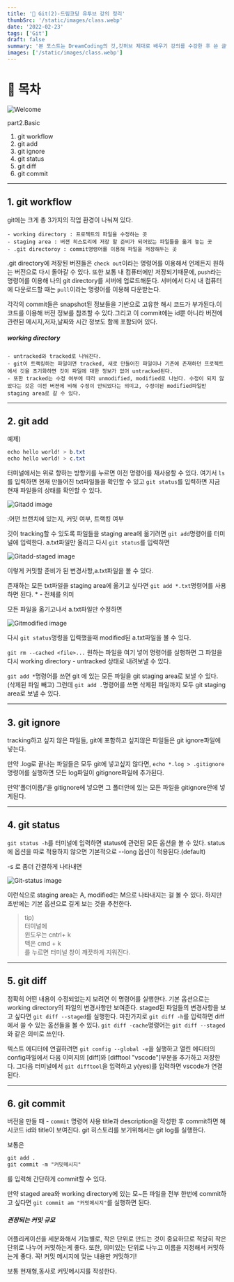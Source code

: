 ```yaml
---
title: '🎉 Git(2)-드림코딩 유투브 강의 정리'
thumbSrc: '/static/images/class.webp'
date: '2022-02-23'
tags: ['Git']
draft: false
summary: '본 포스트는 DreamCoding의 깃,깃허브 제대로 배우기 강의를 수강한 후 쓴 글입니다.'
images: ['/static/images/class.webp']
---
```


# 📌 목차

![Welcome](/static/images/class.webp)

part2.Basic

1. git workflow
2. git add
3. git ignore
4. git status
5. git diff
6. git commit

---

## 1. git workflow

git에는 크게 총 3가지의 작업 환경이 나눠져 있다.

    - working directory : 프로젝트의 파일을 수정하는 곳
    - staging area : 버젼 히스토리에 저장 할 준비가 되어있는 파일들을 옮겨 놓는 곳
    - .git directoroy : commit명령어를 이용해 파일을 저장해두는 곳

.git directory에 저장된 버젼들은 `check out`이라는 명령어를 이용해서 언제든지 원하는 버전으로
다시 돌아갈 수 있다.
또한 보통 내 컴퓨터에만 저장되기때문에, `push`라는 명령어를 이용해 나의 git directory를 서버에 업로드해둔다. 서버에서 다시 내 컴퓨터에 다운로드할 때는 `pull`이라는 명령어를 이용해 다운받는다.

각각의 commit들은 snapshot된 정보들을 기반으로 고유한 해시 코드가 부가된다.이 코드를 이용해 버전 정보를 참조할 수 있다.그리고 이 commit에는 id뿐 아니라 버전에 관련된 메시지,저자,날짜와 시간 정보도 함께 포함되어 있다.

##### working directory

    - untracked와 tracked로 나눠진다.
    - git이 트랙킹하는 파일이면 tracked, 새로 만들어진 파일이나 기존에 존재하던 프로젝트에서 깃을 초기화하면 깃이 파일에 대한 정보가 없어 untracked된다.
    - 또한 tracked는 수정 여부에 따라 unmodified, modified로 나뉜다. 수정이 되지 않았다는 것은 이전 버젼에 비해 수정이 안되었다는 의미고, 수정이된 modified파일만 staging area로 갈 수 있다.

---

## 2. git add

예제)

```css
echo hello world! > b.txt
echo hello world! > c.txt
```

터미널에서는 위로 향하는 방향키를 누르면 이전 명령어를 재사용할 수 있다.
여기서 `ls`를 입력하면 현재 만들어진 txt파일들을 확인할 수 있고
`git status`를 입력하면 지금 현재 파일들의 상태를 확인할 수 있다.

![Gitadd image](https://media.vlpt.us/images/lisoh/post/2dcaae14-4df6-4207-8be1-34bd4c2fc556/%E1%84%89%E1%85%B3%E1%84%8F%E1%85%B3%E1%84%85%E1%85%B5%E1%86%AB%E1%84%89%E1%85%A3%E1%86%BA%202022-02-23%20%E1%84%8B%E1%85%A9%E1%84%92%E1%85%AE%204.15.49.png 'Gitadd image')

:어떤 브랜치에 있는지, 커밋 여부, 트랙킹 여부

깃이 tracking할 수 있도록 파일들을 staging area에 옮기려면
`git add`명령어를 터미널에 입력한다.
a.txt파일만 올리고 다시 `git status`를 입력하면

![Gitadd-staged image](https://media.vlpt.us/images/lisoh/post/a5e69c34-abfe-4b64-a82a-964c4b9e590e/%E1%84%89%E1%85%B3%E1%84%8F%E1%85%B3%E1%84%85%E1%85%B5%E1%86%AB%E1%84%89%E1%85%A3%E1%86%BA%202022-02-23%20%E1%84%8B%E1%85%A9%E1%84%92%E1%85%AE%204.18.59.png 'Gitadd-staged image')

이렇게 커밋할 준비가 된 변경사항,a.txt파일을 볼 수 있다.

존재하는 모든 txt파일을 staging area에 옮기고 싶다면
`git add *.txt`명령어를 사용하면 된다. \* - 전체를 의미

모든 파일을 옮기고나서 a.txt파일만 수정하면

![Gitmodified image](https://media.vlpt.us/images/lisoh/post/ab68a5df-f2a0-4425-87f6-6c5065bfabd6/%E1%84%89%E1%85%B3%E1%84%8F%E1%85%B3%E1%84%85%E1%85%B5%E1%86%AB%E1%84%89%E1%85%A3%E1%86%BA%202022-02-23%20%E1%84%8B%E1%85%A9%E1%84%92%E1%85%AE%204.22.26.png 'Gitmodified image')

다시 `git status`명령을 입력했을때 modified된 a.txt파일을 볼 수 있다.

`git rm --cached <file>...` 원하는 파일을 여기 넣어 명령어를 실행하면
그 파일을 다시 working directory - untracked 상태로 내려보낼 수 있다.

`git add *`명령어를 쓰면 git 에 있는 모든 파일을 git staging area로 보낼 수 있다. (삭제된 파일 빼고)
그런데 `git add .`명령어를 쓰면 삭제된 파일까지 모두 git staging area로 보낼 수 있다.

---

## 3. git ignore

tracking하고 싶지 않은 파일들, git에 포함하고 싶지않은 파일들은 git ignore파일에 넣는다.

만약 .log로 끝나는 파일들은 모두 git에 넣고싶지 않다면,
`echo *.log > .gitignore` 명령어를 실행하면 모든 log파일이 gitignore파일에 추가된다.

만약'폴더이름/'을 gitignore에 넣으면 그 폴더안에 있는 모든 파일을 gitignore안에 넣게된다.

---

## 4. git status

`git status -h`를 터미널에 입력하면 status에 관련된 모든 옵션을 볼 수 있다.
status에 옵션을 따로 적용하지 않으면 기본적으로 --long 옵션이 적용된다.(default)

-s 로 좀더 간결하게 나타내면

![Git-status image](https://media.vlpt.us/images/lisoh/post/3dabb8cc-d998-4af8-827d-43e64673d584/%E1%84%89%E1%85%B3%E1%84%8F%E1%85%B3%E1%84%85%E1%85%B5%E1%86%AB%E1%84%89%E1%85%A3%E1%86%BA%202022-02-23%20%E1%84%8B%E1%85%A9%E1%84%92%E1%85%AE%204.37.52.png 'Git-status image')

이런식으로 staging area는 A, modified는 M으로 나타내지는 걸 볼 수 있다.
하지만 초반에는 기본 옵션으로 길게 보는 것을 추천한다.

> tip)<br/>
> 터미널에<br/>
> 윈도우는 cntrl+ k<br/>
> 맥은 cmd + k<br/>
> 를 누르면 터미널 창이 깨끗하게 지워진다.

---

## 5. git diff

정확히 어떤 내용이 수정되었는지 보려면 이 명령어를 실행한다.
기본 옵션으로는 working directory의 파일의 변경사항만 보여준다.
staged된 파일들의 변경사항을 보고 싶다면 `git diff --staged`를 실행한다.
마찬가지로 `git diff -h`를 입력하면 diff에서 쓸 수 있는 옵션들을 볼 수 있다.
`git diff -cache`명령어는 `git diff --staged`와 같은 의미로 쓰인다.

텍스트 에디터에 연결하려면 `git config --global -e`을 실행하고
열린 에디터의 config파일에서 다음 이미지의 [diff]와 [difftool "vscode"]부분을 추가하고 저장한다.
그다음 터미널에서 `git difftool`을 입력하고 y(yes)를 입력하면 vscode가 연결된다.

---

## 6. git commit

버전을 만들 때 - `commit` 명령어 사용
title과 description을 작성한 후 commit하면 해시코드 id와 title이 보여진다.
git 히스토리를 보기위해서는 git log를 실행한다.

보통은

```css
git add .
git commit -m "커밋메시지"
```

를 입력해 간단하게 commit할 수 있다.

만약 staged area와 working directory에 있는 모~든 파일을 전부 한번에 commit하고 싶다면
`git commit am "커밋메시지"`를 실행하면 된다.

##### 권장되는 커밋 규모

어플리케이션을 세분화해서 기능별로, 작은 단위로 만드는 것이 중요하므로 적당히 작은 단위로 나누어 커밋하는게 좋다. 또한, 의미있는 단위로 나누고 이름을 지정해서 커밋하는게 좋다.
꼭! 커밋 메시지에 맞는 내용만 커밋하기!

보통 현재형,동사로 커밋메시지를 작성한다.
